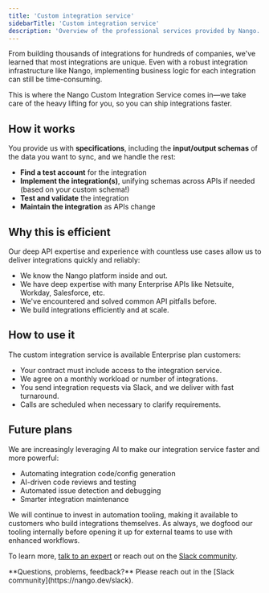 ```yaml
---
title: 'Custom integration service'
sidebarTitle: 'Custom integration service'
description: 'Overview of the professional services provided by Nango.'
---
```



From building thousands of integrations for hundreds of companies, we've learned that most integrations are unique. Even with a robust integration infrastructure like Nango, implementing business logic for each integration can still be time-consuming.

This is where the Nango Custom Integration Service comes in—we take care of the heavy lifting for you, so you can ship integrations faster.

## How it works

You provide us with **specifications**, including the **input/output schemas** of the data you want to sync, and we handle the rest:

- **Find a test account** for the integration
- **Implement the integration(s)**, unifying schemas across APIs if needed (based on your custom schema!)
- **Test and validate** the integration
- **Maintain the integration** as APIs change

## Why this is efficient

Our deep API expertise and experience with countless use cases allow us to deliver integrations quickly and reliably:

- We know the Nango platform inside and out.
- We have deep expertise with many Enterprise APIs like Netsuite, Workday, Salesforce, etc.
- We've encountered and solved common API pitfalls before.
- We build integrations efficiently and at scale.

## How to use it

The custom integration service is available Enterprise plan customers:

- Your contract must include access to the integration service.
- We agree on a monthly workload or number of integrations.
- You send integration requests via Slack, and we deliver with fast turnaround.
- Calls are scheduled when necessary to clarify requirements.

## Future plans

We are increasingly leveraging AI to make our integration service faster and more powerful:

- Automating integration code/config generation
- AI-driven code reviews and testing
- Automated issue detection and debugging
- Smarter integration maintenance

We will continue to invest in automation tooling, making it available to customers who build integrations themselves. As always, we dogfood our tooling internally before opening it up for external teams to use with enhanced workflows.

To learn more, [talk to an expert](https://nango.dev/demo) or reach out on the [Slack community](https://nango.dev/slack).

<Tip>
**Questions, problems, feedback?** Please reach out in the [Slack community](https://nango.dev/slack).
</Tip>
